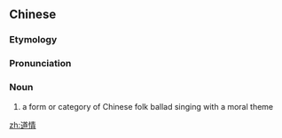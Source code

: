 ==Chinese==
{{zh-forms}}

===Etymology===
{{rfe|lang=zh}}

===Pronunciation===
{{zh-pron
|m=dàoqíng
|cat=n
}}

===Noun===
{{zh-noun}}

# a form or category of Chinese folk ballad singing with a moral theme

[[zh:道情]]